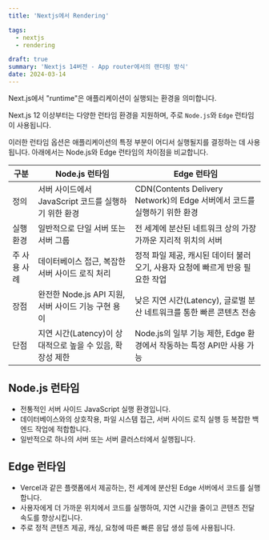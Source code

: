 ```yaml
---
title: 'Nextjs에서 Rendering'

tags:
  - nextjs
  - rendering

draft: true
summary: 'Nextjs 14버전 - App router에서의 랜더링 방식'
date: 2024-03-14
---
```


Next.js에서 "runtime"은 애플리케이션이 실행되는 환경을 의미합니다.

Next.js 12 이상부터는 다양한 런타임 환경을 지원하며, 주로 `Node.js`와 `Edge` 런타임이 사용됩니다.

이러한 런타임 옵션은 애플리케이션의 특정 부분이 어디서 실행될지를 결정하는 데 사용됩니다. 아래에서는 Node.js와 Edge 런타임의 차이점을 비교합니다.

| 구분         | Node.js 런타임                                            | Edge 런타임                                                                   |
| ------------ | --------------------------------------------------------- | ----------------------------------------------------------------------------- |
| 정의         | 서버 사이드에서 JavaScript 코드를 실행하기 위한 환경      | CDN(Contents Delivery Network)의 Edge 서버에서 코드를 실행하기 위한 환경      |
| 실행 환경    | 일반적으로 단일 서버 또는 서버 그룹                       | 전 세계에 분산된 네트워크 상의 가장 가까운 지리적 위치의 서버                 |
| 주 사용 사례 | 데이터베이스 접근, 복잡한 서버 사이드 로직 처리           | 정적 파일 제공, 캐시된 데이터 불러오기, 사용자 요청에 빠르게 반응 필요한 작업 |
| 장점         | 완전한 Node.js API 지원, 서버 사이드 기능 구현 용이       | 낮은 지연 시간(Latency), 글로벌 분산 네트워크를 통한 빠른 콘텐츠 전송         |
| 단점         | 지연 시간(Latency)이 상대적으로 높을 수 있음, 확장성 제한 | Node.js의 일부 기능 제한, Edge 환경에서 작동하는 특정 API만 사용 가능         |

## Node.js 런타임

- 전통적인 서버 사이드 JavaScript 실행 환경입니다.
- 데이터베이스와의 상호작용, 파일 시스템 접근, 서버 사이드 로직 실행 등 복잡한 백엔드 작업에 적합합니다.
- 일반적으로 하나의 서버 또는 서버 클러스터에서 실행됩니다.

## Edge 런타임
- Vercel과 같은 플랫폼에서 제공하는, 전 세계에 분산된 Edge 서버에서 코드를 실행합니다.
- 사용자에게 더 가까운 위치에서 코드를 실행하여, 지연 시간을 줄이고 콘텐츠 전달 속도를 향상시킵니다.
- 주로 정적 콘텐츠 제공, 캐싱, 요청에 따른 빠른 응답 생성 등에 사용됩니다.